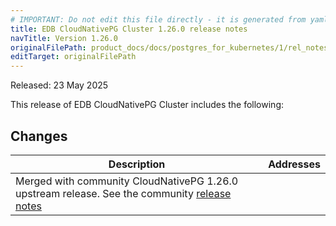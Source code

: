 ```yaml
---
# IMPORTANT: Do not edit this file directly - it is generated from yaml source.
title: EDB CloudNativePG Cluster 1.26.0 release notes
navTitle: Version 1.26.0
originalFilePath: product_docs/docs/postgres_for_kubernetes/1/rel_notes/src/1.26.0_rel_notes.yml
editTarget: originalFilePath
---
```


Released: 23 May 2025

This release of EDB CloudNativePG Cluster includes the following:

## Changes

<table class="table w-100"><thead><tr><th>Description</th><th width="10%">Addresses</th></tr></thead><tbody>
<tr><td>Merged with community CloudNativePG 1.26.0 upstream release. 
See the community <a href="https://cloudnative-pg.io/documentation/1.26/release_notes/v1.26/">release notes</a>
</td><td></td></tr>
</tbody></table>


